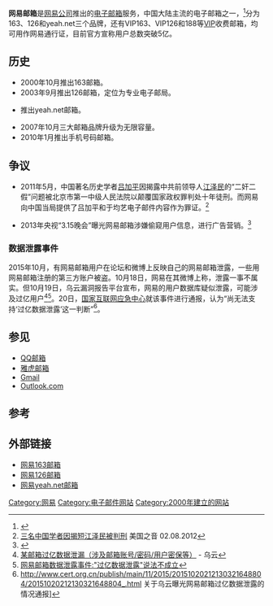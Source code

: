 {{Infobox Website
| name             = 网易邮箱
| logo             = 
| logocaption      = 
| screenshot       = 
| collapsible      = 
| collapsetext     = 
| caption          = 
| url              = https://mail.163.com/
| alexa            = 
| commercial       = 是
| type             = [[电子邮件|电子邮件]]服务
| language         = 
| registration     = 
| owner            = [[网易公司|网易公司]]
| author           = 
| launch date      = 
| current status   = 
| revenue          = 
| slogan           = 
| content license  = 
| location         =
| zip_code         =
| telephone_no     =
| abbreviated_name =
}}
'''网易邮箱'''是[[网易公司|网易公司]]推出的[[电子邮箱|电子邮箱]]服务，中国大陆主流的电子邮箱之一，<ref>{{Cite web |url=http://b2b.toocle.com/detail--5278541.html |title=丁磊称：网易垄断邮箱市场60%占有率 |access-date=2013-04-25 |archive-date=2016-05-12 |archive-url=https://web.archive.org/web/20160512073638/http://b2b.toocle.com/detail--5278541.html |dead-url=no }}</ref>分为163、126和yeah.net三个品牌，还有VIP163、VIP126和188等[[VIP|VIP]]收费邮箱，均可用作网易通行证，目前官方宣称用户总数突破5亿。

==历史==
*2000年10月推出163邮箱。
*2003年9月推出126邮箱，定位为专业电子邮局。
*{{fact|2007年6月}}推出yeah.net邮箱。
*2007年10月三大邮箱品牌升级为无限容量。
*2010年1月推出手机号码邮箱。

==争议==
*2011年5月，中国著名历史学者[[吕加平|吕加平]]因揭露中共前领导人[[江泽民|江泽民]]的“二奸二假”问题被北京市第一中级人民法院以颠覆国家政权罪判处十年徒刑。而网易向中国当局提供了吕加平和于均艺电子邮件内容作为罪证。<ref>[http://www.voachinese.com/content/article-201202009-chinese-scholar-139006754/798848.html 三名中国学者因揭短江泽民被判刑] {{Wayback|url=http://www.voachinese.com/content/article-201202009-chinese-scholar-139006754/798848.html |date=20160313030522 }} 美国之音 02.08.2012</ref>

*2013年央视“3.15晚会”曝光网易邮箱涉嫌偷窥用户信息，进行广告营销。<ref>{{Cite web |url=http://tech.sina.com.cn/i/2013-03-15/22088150621.shtml |title=央视曝光网易邮箱偷窥用户邮件 |access-date=2013-04-25 |archive-date=2016-03-04 |archive-url=https://web.archive.org/web/20160304214807/http://tech.sina.com.cn/i/2013-03-15/22088150621.shtml |dead-url=no }}</ref>

===数据泄露事件===
2015年10月，有网易邮箱用户在论坛和微博上反映自己的网易邮箱泄露，一些用网易邮箱注册的第三方账户被盗。10月18日，网易在其微博上称，泄露一事不属实。但10月19日，乌云漏洞报告平台宣布，网易的用户数据库疑似泄露，可能涉及过亿用户<ref>[http://www.wooyun.org/bugs/wooyun-2015-0147763 某邮箱过亿数据泄漏（涉及邮箱账号/密码/用户密保等）] {{Wayback|url=http://www.wooyun.org/bugs/wooyun-2015-0147763 |date=20200201164358 }} - 乌云</ref><ref>[http://finance.ifeng.com/a/20151022/14032652_0.shtml 网易邮箱数据泄露事件:"过亿数据泄露"说法不成立]</ref>。20日，[[国家互联网应急中心|国家互联网应急中心]]就该事件进行通报，认为“尚无法支持‘过亿数据泄露’这一判断”<ref>http://www.cert.org.cn/publish/main/11/2015/20151020212130321648804/20151020212130321648804_.html {{Wayback|url=http://www.cert.org.cn/publish/main/11/2015/20151020212130321648804/20151020212130321648804_.html |date=20190315155703 }} 关于乌云曝光网易邮箱过亿数据泄露的情况通报]</ref>。

==参见==
*[[QQ邮箱|QQ邮箱]]
*[[雅虎邮箱|雅虎邮箱]]
*[[Gmail|Gmail]]
*[[Outlook.com|Outlook.com]]

==参考==
{{reflist}}

==外部链接==
* [https://mail.163.com 网易163邮箱] {{Wayback|url=https://mail.163.com/ |date=20210505205425 }}
* [https://mail.126.com 网易126邮箱] {{Wayback|url=https://mail.126.com/ |date=20210504151634 }}
* [https://mail.yeah.net 网易yeah.net邮箱] {{Wayback|url=https://mail.yeah.net/ |date=20210410190646 }}

{{网易}}

[[Category:网易|Category:网易]]
[[Category:电子邮件网站|Category:电子邮件网站]]
[[Category:2000年建立的网站|Category:2000年建立的网站]]